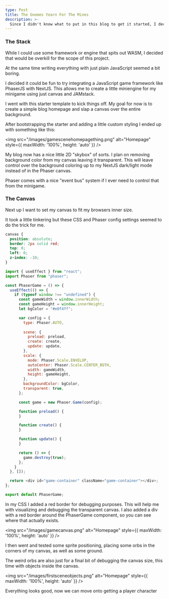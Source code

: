 ```yaml
---
type: Post
title: The Gnomes Yearn For The Mines
description: >-
  Since I didn't know what to put in this blog to get it started, I decided to build a gnome themed minigame on my homepage and document it.
---
```


### The Stack

While I could use some framework or engine that spits out WASM, I decided that would be overkill for the scope of this project.

At the same time writing everything with just plain JavaScript seemed a bit boring.

I decided it could be fun to try integrating a JavaScript game framework like PhaserJS with NextJS. This allows me to create a little miniengine for my minigame using just canvas and JAMstack.

I went with this <a>starter template</a> to kick things off. My goal for now is to create a simple blog homepage and slap a canvas over the entire background.

After bootstrapping the starter and adding a little custom styling I ended up with something like this:

<img src="/images/gamescenehomepagething.png" alt="Homepage" style={{ maxWidth: '100%', height: 'auto' }} />

My blog now has a nice little 2D "skybox" of sorts. I plan on removing background color from my canvas leaving it transparent. This will leave control over the background coloring up to my NextJS dark/light mode instead of in the Phaser canvas.

Phaser comes with a nice "event bus" system if I ever need to control that from the minigame.

### The Canvas

Next up I want to set my canvas to fit my browsers inner size.

It took a little tinkering but these CSS and Phaser config settings seemed to do the trick for me.

```css
canvas {
  position: absolute;
  border: 2px solid red;
  top: 0;
  left: 0;
  z-index: -10;
}
```
```js
import { useEffect } from "react";
import Phaser from "phaser";

const PhaserGame = () => {
  useEffect(() => {
    if (typeof window !== "undefined") {
      const gameWidth = window.innerWidth;
      const gameHeight = window.innerHeight;
      let bgColor = "#e0f4ff";

      var config = {
        type: Phaser.AUTO,
  
        scene: {
          preload: preload,
          create: create,
          update: update,
        },
        scale: {
          mode: Phaser.Scale.ENVELOP,
          autoCenter: Phaser.Scale.CENTER_BOTH,
          width: gameWidth,
          height: gameHeight,
        },
        backgroundColor: bgColor,
        transparent: true,
      };

      const game = new Phaser.Game(config);

      function preload() {
      }

      function create() {
      }

      function update() {
      }

      return () => {
        game.destroy(true);
      };
    }
  }, []);

  return <div id="game-container" className="game-container"></div>;
};

export default PhaserGame;
```

In my CSS I added a red border for debugging purposes. This will help me with visualizing and debugging the transparent canvas. I also added a div with a red border around the PhaserGame component, so you can see where that actually exists.

<img src="/images/gamecanvas.png" alt="Homepage" style={{ maxWidth: '100%', height: 'auto' }} />

I then went and tested some sprite positioning, placing some orbs in the corners of my canvas, as well as some ground.

The weird orbs are also just for a final bit of debugging the canvas size, this time with objects inside the canvas.

<img src="/images/firstsceneobjects.png" alt="Homepage" style={{ maxWidth: '100%', height: 'auto' }} />

Everything looks good, now we can move onto getting a player character 
